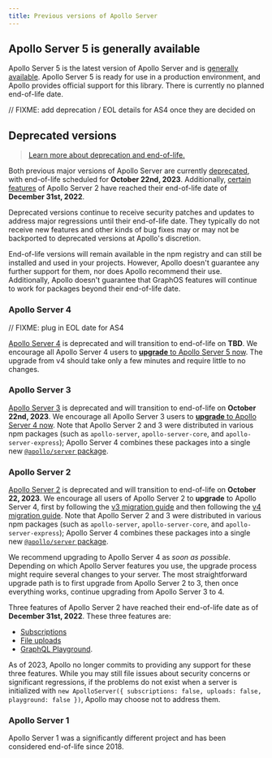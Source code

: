 ```yaml
---
title: Previous versions of Apollo Server
---
```


## Apollo Server 5 is generally available

Apollo Server 5 is the latest version of Apollo Server and is [generally available](/resources/product-launch-stages#general-availability). Apollo Server 5 is ready for use in a production environment, and Apollo provides official support for this library. There is currently no planned end-of-life date.

// FIXME: add deprecation / EOL details for AS4 once they are decided on

## Deprecated versions

> [Learn more about deprecation and end-of-life.](https://www.apollographql.com/docs/resources/product-launch-stages#stages-for-discontinuing-support)

Both previous major versions of Apollo Server are currently [deprecated](/resources/product-launch-stages#deprecated), with end-of-life scheduled for **October 22nd, 2023**. Additionally, [certain features](#apollo-server-2) of Apollo Server 2 have reached their end-of-life date of **December 31st, 2022**.

Deprecated versions continue to receive security patches and updates to address major regressions until their end-of-life date. They typically do not receive new features and other kinds of bug fixes may or may not be backported to deprecated versions at Apollo's discretion.

End-of-life versions will remain available in the npm registry and can still be installed and used in your projects. However, Apollo doesn't guarantee any further support for them, nor does Apollo recommend their use. Additionally, Apollo doesn't guarantee that GraphOS features will continue to work for packages beyond their end-of-life date.

### Apollo Server 4

// FIXME: plug in EOL date for AS4

[Apollo Server 4](/apollo-server/v4/) is deprecated and will transition to end-of-life on **TBD**. We encourage all Apollo Server 4 users to [**upgrade** to Apollo Server 5 now](./migration). The upgrade from v4 should take only a few minutes and require little to no changes.

### Apollo Server 3

[Apollo Server 3](/apollo-server/v3/) is deprecated and will transition to end-of-life on **October 22nd, 2023**. We encourage all Apollo Server 3 users to [**upgrade** to Apollo Server 4 now](./migration). Note that Apollo Server 2 and 3 were distributed in various npm packages (such as `apollo-server`, `apollo-server-core`, and `apollo-server-express`); Apollo Server 4 combines these packages into a single new [`@apollo/server` package](./migration/#the-new-apolloserver-package).

### Apollo Server 2

[Apollo Server 2](/apollo-server/v2/) is deprecated and will transition to end-of-life on **October 22, 2023**. We encourage all users of Apollo Server 2 to **upgrade** to Apollo Server 4, first by following the [v3 migration guide](/apollo-server/v3/migration) and then following the [v4 migration guide](./migration). Note that Apollo Server 2 and 3 were distributed in various npm packages (such as `apollo-server`, `apollo-server-core`, and `apollo-server-express`); Apollo Server 4 combines these packages into a single new [`@apollo/server` package](./migration/#the-new-apolloserver-package).

We recommend upgrading to Apollo Server 4 as _soon as possible_. Depending on which Apollo Server features you use, the upgrade process might require several changes to your server. The most straightforward upgrade path is to first upgrade from Apollo Server 2 to 3, then once everything works, continue upgrading from Apollo Server 3 to 4.

Three features of Apollo Server 2 have reached their end-of-life date as of **December 31st, 2022**. These three features are:
* [Subscriptions](/apollo-server/v2/data/subscriptions/)
* [File uploads](/apollo-server/v2/data/file-uploads/)
* [GraphQL Playground](/apollo-server/v2/testing/graphql-playground/).

As of 2023, Apollo no longer commits to providing any support for these three features. While you may still file issues about security concerns or significant regressions, if the problems do not exist when a server is initialized with `new ApolloServer({ subscriptions: false, uploads: false, playground: false })`, Apollo may choose not to address them.

### Apollo Server 1

Apollo Server 1 was a significantly different project and has been considered end-of-life since 2018.
